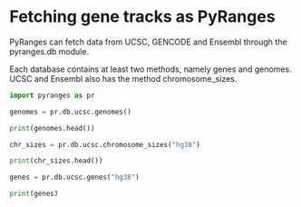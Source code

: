 # Fetching gene tracks as PyRanges

PyRanges can fetch data from UCSC, GENCODE and Ensembl through the pyranges.db module.

Each database contains at least two methods, namely genes and genomes. UCSC and
Ensembl also has the method chromosome_sizes.

```python
import pyranges as pr

genomes = pr.db.ucsc.genomes()

print(genomes.head())

chr_sizes = pr.db.ucsc.chromosome_sizes("hg38")

print(chr_sizes.head())

genes = pr.db.ucsc.genes("hg38")

print(genes)
```
